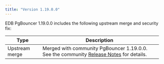 ```yaml
---
title: "Version 1.19.0.0"
---
```


EDB PgBouncer 1.19.0.0 includes the following upstream merge and security fix:

| Type         | Description                                                                                                                                                                                                                                                                                                                                                                                                                                                                                                                                 |
| ------------ |-------------------------------------------------------------------------------------------------------------------------------------------------------------------------------------------------------------------------------------------------------------------------------------------------------------------------------------------------------------------------------------------------------------------------------------------------------------------------------------------------------------------------------------------- |
| Upstream merge | Merged with community PgBouncer 1.19.0.0. See the community [Release Notes](https://www.pgbouncer.org/changelog.html#pgbouncer-119x) for details.                                                                                                                                                                                                                                                                                                                                                                                         |
